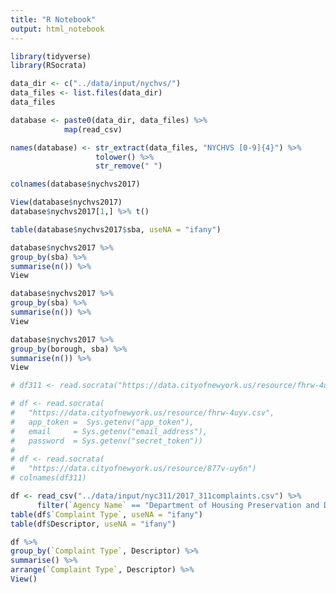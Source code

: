 ```yaml
---
title: "R Notebook"
output: html_notebook
---
```

```r
library(tidyverse)
library(RSocrata)
```

```r
data_dir <- c("../data/input/nychvs/")
data_files <- list.files(data_dir)
data_files

database <- paste0(data_dir, data_files) %>%
            map(read_csv)

names(database) <- str_extract(data_files, "NYCHVS [0-9]{4}") %>%
                   tolower() %>%
                   str_remove(" ")

colnames(database$nychvs2017)

View(database$nychvs2017)
database$nychvs2017[1,] %>% t()

table(database$nychvs2017$sba, useNA = "ifany")

database$nychvs2017 %>%
group_by(sba) %>%
summarise(n()) %>%
View

database$nychvs2017 %>%
group_by(sba) %>%
summarise(n()) %>%
View

database$nychvs2017 %>%
group_by(borough, sba) %>%
summarise(n()) %>%
View
```


```r
# df311 <- read.socrata("https://data.cityofnewyork.us/resource/fhrw-4uyv.json")

# df <- read.socrata(
#   "https://data.cityofnewyork.us/resource/fhrw-4uyv.csv",
#   app_token =  Sys.getenv("app_token"),
#   email     = Sys.getenv("email_address"),
#   password  = Sys.getenv("secret_token"))
# 
# df <- read.socrata(
#   "https://data.cityofnewyork.us/resource/877v-uy6n")
# colnames(df311)

df <- read_csv("../data/input/nyc311/2017_311complaints.csv") %>%
      filter(`Agency Name` == "Department of Housing Preservation and Development")
table(df$`Complaint Type`, useNA = "ifany")
table(df$Descriptor, useNA = "ifany")

df %>%
group_by(`Complaint Type`, Descriptor) %>%
summarise() %>%
arrange(`Complaint Type`, Descriptor) %>%
View()
```


